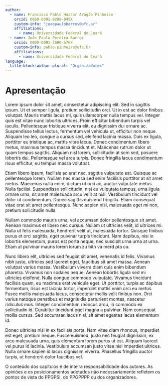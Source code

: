 ```yaml
---
author: 
  - name: Francisco Pablo Huacar Aragão Pinheiro
    orcid: 0000-0001-9289-845X
    custom-info: "joaopaulobarros@ufc.br"
    affiliations: 
      - name: Universidade Federal do Ceará    
  - name: João Paulo Pereira Barros
    orcid: 0000-0001-7680-576X
    custom-info: pablo.pinheiro@ufc.br
    affiliations: 
      - name: Universidade Federal do Ceará
language: 
  title-block-author-plural: "Organizadores"
---
```


# Apresentação {.unnumbered}

Lorem ipsum dolor sit amet, consectetur adipiscing elit. Sed in sagittis ipsum. Ut et semper ligula, pretium sollicitudin orci. Ut in est ac dolor finibus volutpat. Mauris mattis lacus mi, quis ullamcorper nulla tempus vel. Integer quis est vitae nunc lobortis ultrices. Proin efficitur bibendum turpis vel iaculis. Pellentesque tristique viverra elit, eu dignissim dui ornare ac. Suspendisse tellus lectus, fermentum vel vehicula ut, efficitur non neque. Aliquam leo leo, congue a cursus sed, eleifend lacinia massa. Duis ex ligula, porttitor eu tristique ac, mattis vitae lacus. Donec condimentum libero metus, maximus tempus massa tincidunt et. Maecenas rutrum dolor ut quam tempus sagittis. Aliquam nisl lorem, sollicitudin at sem sed, posuere lobortis dui. Pellentesque vel arcu turpis. Donec fringilla lacus condimentum risus efficitur, eu tempus massa volutpat.

Etiam libero ipsum, facilisis ac erat nec, sagittis vulputate est. Quisque ac pellentesque lorem. Nullam nec massa sed enim facilisis porttitor at sit amet metus. Maecenas nulla enim, dictum ut orci ac, auctor vulputate metus. Nulla facilisi. Suspendisse sollicitudin, nisi eu vulputate tempus, urna ligula ornare urna, sit amet malesuada arcu velit at nisl. Vestibulum tincidunt vel dolor ut condimentum. Donec sagittis euismod fringilla. Etiam consequat vitae erat sit amet pellentesque. Nunc sapien nisl, malesuada eget mi non, pretium sollicitudin nulla.

Nullam commodo mauris urna, vel accumsan dolor pellentesque sit amet. Aenean maximus et libero nec cursus. Nullam ut ultricies velit, id ultrices mi. Nulla ut felis malesuada, hendrerit velit ut, malesuada tortor. Quisque finibus purus et orci sagittis, eget pulvinar turpis tincidunt. Nam dapibus, nisi in lobortis elementum, purus est porta neque, nec suscipit urna urna at urna. Etiam at pulvinar mauris lorem lorum zu bith va merd pta cu.

Nunc libero elit, ultricies sed feugiat sit amet, venenatis id felis. Vivamus nibh justo, ultricies sed laoreet eget, faucibus sit amet massa. Aenean volutpat varius massa. Vestibulum viverra diam quis enim bibendum pharetra. Vivamus non sodales neque. Aenean lobortis ligula sed mi ultricies eleifend. Nulla congue commodo vulputate. Vivamus tincidunt facilisis quam, eu maximus erat vehicula eget. Ut porttitor, turpis ac dapibus fermentum, risus est lacinia tortor, imperdiet mattis enim orci eu metus. Fusce mollis malesuada lacus, consectetur mollis velit finibus non. Orci varius natoque penatibus et magnis dis parturient montes, nascetur ridiculus mus. Integer condimentum rhoncus arcu, in commodo ex sollicitudin id. Curabitur tincidunt eget magna a pulvinar. Nam consequat mollis cursus. Sed accumsan lacus nisl, sit amet egestas lacus elementum id.

Donec ultricies nisi in ex facilisis porta. Nam vitae diam rhoncus, imperdiet est eget, pretium neque. Fusce euismod, justo nec feugiat dignissim, ex arcu malesuada urna, quis elementum lorem purus ut est. Aliquam laoreet vel purus id lacinia. Vestibulum accumsan justo vitae nisi imperdiet ultrices. Nulla ornare sapien id lacus dignissim viverra. Phasellus fringilla auctor turpis, ut hendrerit dolor faucibus vel.

::: {.callout-warning}
O conteúdo dos capítulos é de inteira responsabilidade dos autores. As opiniões e os posicionamentos adotados não necessariamente refletem os pontos de vista do PPGPSI, do PPGPPPP ou dos organizadores.
:::
